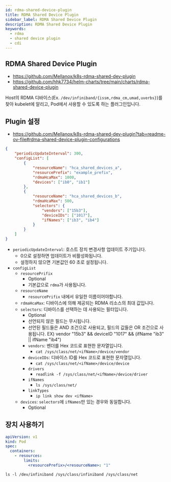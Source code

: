 ```yaml
---
id: rdma-shared-device-plugin
title: RDMA Shared Device Plugin
sidebar_label: RDMA Shared Device Plugin
description: RDMA Shared Device Plugin
keywords:
  - rdma
  - shared device plugin
  - cdi
---
```


## RDMA Shared Device Plugin

- https://github.com/Mellanox/k8s-rdma-shared-dev-plugin
- https://github.com/hhk7734/helm-charts/tree/main/charts/rdma-shared-device-plugin

Host의 RDMA 디바이스(Ex. `/dev/infiniband/{issm,rdma_cm,umad,uverbs}`)를 찾아 kubelet에 알리고, Pod에서 사용할 수 있도록 하는 플러그인입니다.

## Plugin 설정

- https://github.com/Mellanox/k8s-rdma-shared-dev-plugin?tab=readme-ov-file#rdma-shared-device-plugin-configurations

```json
{
	"periodicUpdateInterval": 300,
	"configList": [
		{
			"resourceName": "hca_shared_devices_a",
			"resourcePrefix": "example_prefix",
			"rdmaHcaMax": 1000,
			"devices": ["ib0", "ib1"]
		},
		{
			"resourceName": "hca_shared_devices_b",
			"rdmaHcaMax": 500,
			"selectors": {
				"vendors": ["15b3"],
				"deviceIDs": ["1017"],
				"ifNames": ["ib3", "ib4"]
			}
		}
	]
}
```

- `periodicUpdateInterval`: 호스트 장치 변경사항 업데이트 주기입니다.
  - 0으로 설정하면 업데이트가 비활성화됩니다.
  - 설정하지 않으면 기본값인 60 초로 설정됩니다.
- `configList`
  - `resourcePrifix`
    - Optional
    - 기본값으로 `rdma`가 사용됩니다.
  - `resourceName`
    - `resourcePrifix` 내에서 유일한 이름이어야합니다.
  - `rdmaHcaMax`: 디바이스에 의해 제공되는 RDMA 리소스의 최대 값입니다.
  - `selectors`: 디바이스를 선택하는 데 사용되는 필터입니다.
    - Optional
    - 선언되지 않은 필드는 무시됩니다.
    - 선언된 필드들은 AND 조건으로 사용되고, 필드의 값들은 OR 조건으로 사용됩니다. EX) vendor "15b3" && deviceID "1017" && (ifName "ib3" || ifName "ib4")
    - `vendors`: 벤더를 Hex 코드로 표현한 문자열입니다.
      - `cat /sys/class/net/<ifName>/device/vendor`
    - `deviceIDs`: 디바이스 ID를 Hex 코드로 표현한 문자열입니다.
      - `cat /sys/class/net/<ifName>/device/device`
    - `drivers`
      - `readlink -f /sys/class/net/<ifName>/device/driver`
    - `ifNames`
      - `ls /sys/class/net/`
    - `linkTypes`
      - `ip link show dev <ifName>`
  - `devices`: `selectors`에 `ifNames`만 있는 경우와 동일합니다.
    - Optional

## 장치 사용하기

```yaml
apiVersion: v1
kind: Pod
spec:
  containers:
    - resources:
        limits:
          <resourcePrefix>/<resourceName>: "1"
```

```shell
ls -l /dev/infiniband /sys/class/infiniband /sys/class/net
```
